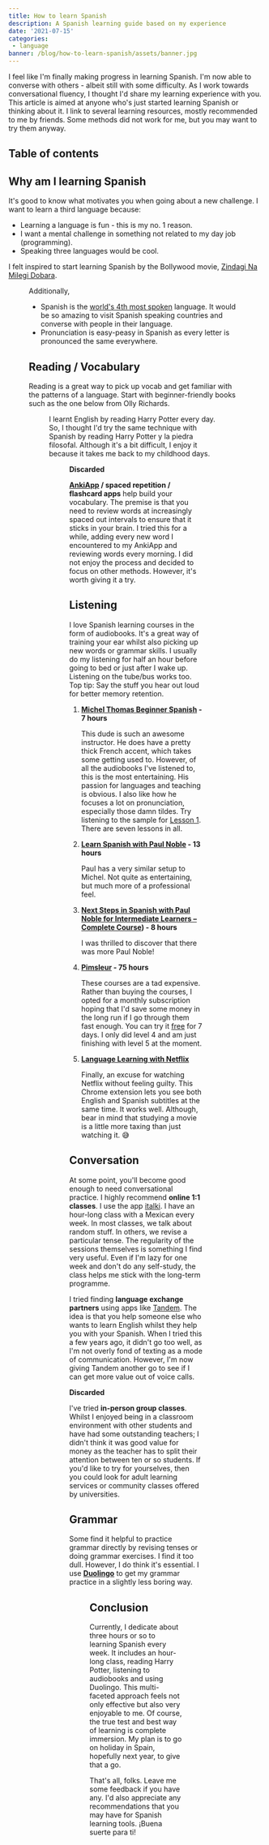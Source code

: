```yaml
---
title: How to learn Spanish
description: A Spanish learning guide based on my experience
date: '2021-07-15'
categories:
 - language
banner: /blog/how-to-learn-spanish/assets/banner.jpg
---
```


I feel like I'm finally making progress in learning Spanish. I'm now able to
converse with others - albeit still with some difficulty. As I work towards
conversational fluency, I thought I'd share my learning experience with you.
This article is aimed at anyone who's just started learning Spanish or thinking
about it. I link to several learning resources, mostly recommended to me by
friends. Some methods did not work for me, but you may want to try them anyway.

<!--more-->

## Table of contents

## Why am I learning Spanish

It's good to know what motivates you when going about a new challenge. I want to
learn a third language because:

- Learning a language is fun - this is my no. 1 reason.
- I want a mental challenge in something not related to my day job
  (programming).
- Speaking three languages would be cool.

I felt inspired to start learning Spanish by the Bollywood movie,
[Zindagi Na Milegi Dobara](https://www.imdb.com/title/tt1562872/).

<Figure
 src="/blog/how-to-learn-spanish/assets/zindagi-na-milegi-dobara.jpg"
 caption="Three Indian friends go to Spain to celebrate an engagement. I loved the Spanish landscapes and culture portrayed in this movie."
 size="l"
/>

Additionally,

- Spanish is the
  [world's 4th most spoken](https://www.wikiwand.com/en/Spanish_language)
  language. It would be so amazing to visit Spanish speaking countries and
  converse with people in their language.
- Pronunciation is easy-peasy in Spanish as every letter is pronounced the same
  everywhere.

## Reading / Vocabulary

Reading is a great way to pick up vocab and get familiar with the patterns of a
language. Start with beginner-friendly books such as the one below from Olly
Richards.

<Figure
 src="/blog/how-to-learn-spanish/assets/short-stories-in-spanish.jpeg"
 caption="Short Stories in Spanish for Beginners [Olly Richards]"
 href="https://amzn.to/3jHeh5a"
 size="s"
/>

I learnt English by reading Harry Potter every day. So, I thought I'd try the
same technique with Spanish by reading Harry Potter y la piedra filosofal.
Although it's a bit difficult, I enjoy it because it takes me back to my
childhood days.

<Figure
 src="/blog/how-to-learn-spanish/assets/harry-potter.jpeg"
 caption="Harry Potter y la piedra filosofal"
 href="https://amzn.to/3qMKV6V"
 size="s"
/>

**Discarded**

**[AnkiApp](https://www.ankiapp.com/) / spaced repetition / flashcard apps**
help build your vocabulary. The premise is that you need to review words at
increasingly spaced out intervals to ensure that it sticks in your brain. I
tried this for a while, adding every new word I encountered to my AnkiApp and
reviewing words every morning. I did not enjoy the process and decided to focus
on other methods. However, it's worth giving it a try.

## Listening

I love Spanish learning courses in the form of audiobooks. It's a great way of
training your ear whilst also picking up new words or grammar skills. I usually
do my listening for half an hour before going to bed or just after I wake up.
Listening on the tube/bus works too. Top tip: Say the stuff you hear out loud
for better memory retention.

1. **[Michel Thomas Beginner Spanish](https://amzn.to/3dKO1Df) - 7 hours**

   This dude is such an awesome instructor. He does have a pretty thick French
   accent, which takes some getting used to. However, of all the audiobooks I've
   listened to, this is the most entertaining. His passion for languages and
   teaching is obvious. I also like how he focuses a lot on pronunciation,
   especially those damn tildes. Try listening to the sample for
   [Lesson 1](https://amzn.to/3dKO1Df). There are seven lessons in all.

2. **[Learn Spanish with Paul Noble](https://amzn.to/3hBf1Gf) - 13 hours**

   Paul has a very similar setup to Michel. Not quite as entertaining, but much
   more of a professional feel.

3. **[Next Steps in Spanish with Paul Noble for Intermediate Learners – Complete Course](https://amzn.to/3dKPCJf)) -
   8 hours**

   I was thrilled to discover that there was more Paul Noble!

4. **[Pimsleur](https://www.pimsleur.com/learn-spanish-latin-american/all-products) -
   75 hours**

   These courses are a tad expensive. Rather than buying the courses, I opted
   for a monthly subscription hoping that I'd save some money in the long run if
   I go through them fast enough. You can try it
   [free](https://offers.pimsleur.com/free-trial-1404) for 7 days. I only did
   level 4 and am just finishing with level 5 at the moment.

5. **[Language Learning with Netflix](https://languagelearningwithnetflix.com/)**

   Finally, an excuse for watching Netflix without feeling guilty. This Chrome
   extension lets you see both English and Spanish subtitles at the same time.
   It works well. Although, bear in mind that studying a movie is a little more
   taxing than just watching it. 😅

## Conversation

At some point, you'll become good enough to need conversational practice. I
highly recommend **online 1:1 classes**. I use the app
[italki](https://www.italki.com/). I have an hour-long class with a Mexican
every week. In most classes, we talk about random stuff. In others, we revise a
particular tense. The regularity of the sessions themselves is something I find
very useful. Even if I'm lazy for one week and don't do any self-study, the
class helps me stick with the long-term programme.

I tried finding **language exchange partners** using apps like
[Tandem](https://www.tandem.net/). The idea is that you help someone else who
wants to learn English whilst they help you with your Spanish. When I tried this
a few years ago, it didn't go too well, as I'm not overly fond of texting as a
mode of communication. However, I'm now giving Tandem another go to see if I can
get more value out of voice calls.

**Discarded**

I've tried **in-person group classes**. Whilst I enjoyed being in a classroom
environment with other students and have had some outstanding teachers; I didn't
think it was good value for money as the teacher has to split their attention
between ten or so students. If you'd like to try for yourselves, then you could
look for adult learning services or community classes offered by universities.

## Grammar

Some find it helpful to practice grammar directly by revising tenses or doing
grammar exercises. I find it too dull. However, I do think it's essential. I use
**[Duolingo](https://www.duolingo.com/)** to get my grammar practice in a
slightly less boring way.

<Figure
 src="/blog/how-to-learn-spanish/assets/duolingo.png"
 href="https://www.duolingo.com/"
 size="s"
/>

## Conclusion

Currently, I dedicate about three hours or so to learning Spanish every week. It
includes an hour-long class, reading Harry Potter, listening to audiobooks and
using Duolingo. This multi-faceted approach feels not only effective but also
very enjoyable to me. Of course, the true test and best way of learning is
complete immersion. My plan is to go on holiday in Spain, hopefully next year,
to give that a go.

That's all, folks. Leave me some feedback if you have any. I'd also appreciate
any recommendations that you may have for Spanish learning tools. ¡Buena suerte para ti!